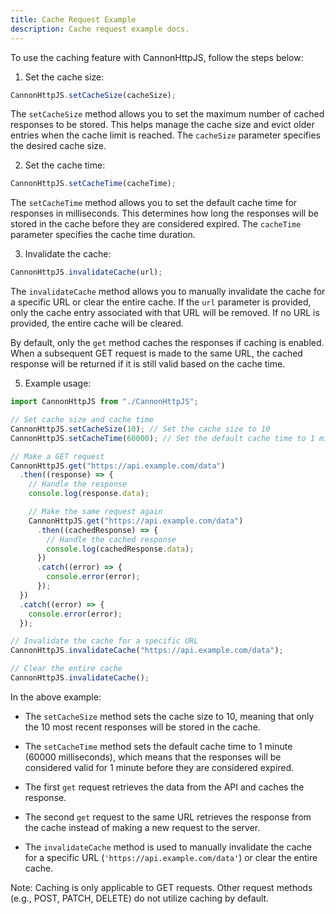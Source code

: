 ```yaml
---
title: Cache Request Example
description: Cache request example docs.
---
```


To use the caching feature with CannonHttpJS, follow the steps below:

1. Set the cache size:

```javascript
CannonHttpJS.setCacheSize(cacheSize);
```

The `setCacheSize` method allows you to set the maximum number of cached responses to be stored. This helps manage the cache size and evict older entries when the cache limit is reached. The `cacheSize` parameter specifies the desired cache size.

2. Set the cache time:

```javascript
CannonHttpJS.setCacheTime(cacheTime);
```

The `setCacheTime` method allows you to set the default cache time for responses in milliseconds. This determines how long the responses will be stored in the cache before they are considered expired. The `cacheTime` parameter specifies the cache time duration.

3. Invalidate the cache:

```javascript
CannonHttpJS.invalidateCache(url);
```

The `invalidateCache` method allows you to manually invalidate the cache for a specific URL or clear the entire cache. If the `url` parameter is provided, only the cache entry associated with that URL will be removed. If no URL is provided, the entire cache will be cleared.

By default, only the `get` method caches the responses if caching is enabled. When a subsequent GET request is made to the same URL, the cached response will be returned if it is still valid based on the cache time.

5. Example usage:

```javascript
import CannonHttpJS from "./CannonHttpJS";

// Set cache size and cache time
CannonHttpJS.setCacheSize(10); // Set the cache size to 10
CannonHttpJS.setCacheTime(60000); // Set the default cache time to 1 minute (60000 milliseconds)

// Make a GET request
CannonHttpJS.get("https://api.example.com/data")
  .then((response) => {
    // Handle the response
    console.log(response.data);

    // Make the same request again
    CannonHttpJS.get("https://api.example.com/data")
      .then((cachedResponse) => {
        // Handle the cached response
        console.log(cachedResponse.data);
      })
      .catch((error) => {
        console.error(error);
      });
  })
  .catch((error) => {
    console.error(error);
  });

// Invalidate the cache for a specific URL
CannonHttpJS.invalidateCache("https://api.example.com/data");

// Clear the entire cache
CannonHttpJS.invalidateCache();
```

In the above example:

- The `setCacheSize` method sets the cache size to 10, meaning that only the 10 most recent responses will be stored in the cache.

- The `setCacheTime` method sets the default cache time to 1 minute (60000 milliseconds), which means that the responses will be considered valid for 1 minute before they are considered expired.

- The first `get` request retrieves the data from the API and caches the response.

- The second `get` request to the same URL retrieves the response from the cache instead of making a new request to the server.

- The `invalidateCache` method is used to manually invalidate the cache for a specific URL (`'https://api.example.com/data'`) or clear the entire cache.

Note: Caching is only applicable to GET requests. Other request methods (e.g., POST, PATCH, DELETE) do not utilize caching by default.
